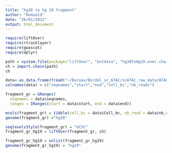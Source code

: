 ```yaml
---
title: "hg38 to hg 19 fragment"
author: "Romuald"
date: "26/01/2022"
output: html_document
---
```


```r

require(liftOver)
require(rtracklayer)
require(gwascat)
require(dplyr)

```

```r

path = system.file(package="liftOver", "extdata", "hg38ToHg19.over.chain")
ch = import.chain(path)
ch

```
```r

data<-as.data.frame(fread("~/Bureau/Bordel_sc_ATAC/scATAC_raw_data/ATAC_Ctrl_MP/data.tsv"))
colnames(data) = c("seqnames","start","end","Cell_bc","nb_reads")

fragment_gr = GRanges(
  seqnames = data$seqnames,
  ranges = IRanges(start = data$start, end = data$end))

mcols(fragment_gr) = tibble(cell_bc = data$Cell_bc, nb_read = data$nb_reads)
genome(fragment_gr) ="hg38"

seqlevelsStyle(fragment_gr) = "UCSC"
fragment_gr_hg19 = liftOver(fragment_gr, ch)

fragment_gr_hg19 = unlist(fragment_gr_hg19)
genome(fragment_gr_hg19) = "hg19"


``` 

